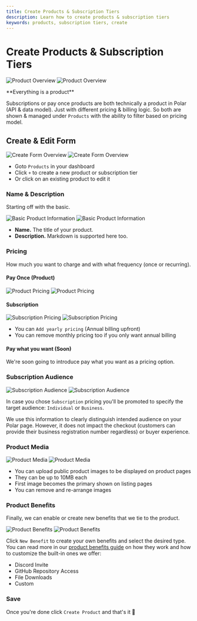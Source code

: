 ```yaml
---
title: Create Products & Subscription Tiers
description: Learn how to create products & subscription tiers
keywords: products, subscription tiers, create
---
```



# Create Products & Subscription Tiers

![Product Overview](./overview.light.png)
![Product Overview](./overview.dark.png)

<BrowserCallout type="NOTE">
**Everything is a product**

Subscriptions or pay once products are both technically a product in Polar (API
& data model). Just with different pricing & billing logic. So both are shown &
managed under `Products` with the ability to filter based on pricing model.

</BrowserCallout>

## Create & Edit Form

![Create Form Overview](./create-form.light.png)
![Create Form Overview](./create-form.dark.png)

- Goto `Products` in your dashboard
- Click `+` to create a new product or subscription tier
- Or click on an existing product to edit it

### Name & Description

Starting off with the basic.

![Basic Product Information](./basic.light.png)
![Basic Product Information](./basic.dark.png)

- **Name.** The title of your product.
- **Description.** Markdown is supported here too.

### Pricing

How much you want to charge and with what frequency (once or recurring).

#### Pay Once (Product)

![Product Pricing](./price-once.light.png)
![Product Pricing](./price-once.dark.png)


#### Subscription

![Subscription Pricing](./price-recurring.light.png)
![Subscription Pricing](./price-recurring.dark.png)

- You can `Add yearly pricing` (Annual billing upfront)
- You can remove monthly pricing too if you only want annual billing

#### Pay what you want (Soon)

We're soon going to introduce pay what you want as a pricing option.

### Subscription Audience

![Subscription Audience](./type.light.png)
![Subscription Audience](./type.dark.png)

In case you chose `Subscription` pricing you'll be promoted to specify the
target audience: `Individual` or `Business`.

We use this information to clearly distinguish intended audience on your Polar
page. However, it does not impact the checkout (customers can provide their
business registration number regardless) or buyer experience.

### Product Media

![Product Media](./media.light.png)
![Product Media](./media.dark.png)

- You can upload public product images to be displayed on product pages
- They can be up to 10MB each
- First image becomes the primary shown on listing pages
- You can remove and re-arrange images

### Product Benefits

Finally, we can enable or create new benefits that we tie to the product.

![Product Benefits](./benefits.light.png)
![Product Benefits](./benefits.dark.png)

Click `New Benefit` to create your own benefits and select the desired type.
You can read more in our [product benefits guide](/docs/benefits) on how they work and how to customize the built-in ones we offer:

- Discord Invite
- GitHub Repository Access
- File Downloads
- Custom

### Save

Once you're done click `Create Product` and that's it 🚀
